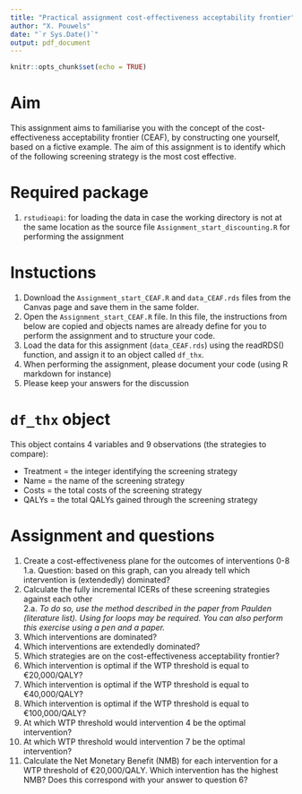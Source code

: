 ```yaml
---
title: "Practical assignment cost-effectiveness acceptability frontier"
author: "X. Pouwels"
date: "`r Sys.Date()`"
output: pdf_document
---
```


```r
knitr::opts_chunk$set(echo = TRUE)
```

# Aim
This assignment aims to familiarise you with the concept of the cost-effectiveness acceptability frontier (CEAF), by constructing one yourself, based on a fictive example. The aim of this assignment is to identify which of the following screening strategy is the most cost effective.      

# Required package

1. `rstudioapi`: for loading the data in case the working directory is not at the same location as the source file `Assignment_start_discounting.R` for performing the assignment  

# Instuctions
  
1. Download the `Assignment_start_CEAF.R` and `data_CEAF.rds` files from the Canvas page and save them in the same folder.  
2. Open the `Assignment_start_CEAF.R` file. In this file, the instructions from below are copied and objects names are already define for you to perform the assignment and to structure your code.     
3. Load the data for this assignment (`data_CEAF.rds`) using the readRDS() function, and assign it to an object called `df_thx`.  
4. When performing the assignment, please document your code (using R markdown for instance)  
5. Please keep your answers for the discussion  

# `df_thx` object
This object contains 4 variables and 9 observations (the strategies to compare):  

- Treatment = the integer identifying the screening strategy  
- Name = the name of the screening strategy  
- Costs = the total costs of the screening strategy    
- QALYs = the total QALYs gained through the screening strategy  

\newpage
# Assignment and questions  
1. Create a cost-effectiveness plane for the outcomes of interventions 0-8   
1.a. Question: based on this graph, can you already tell which intervention is (extendedly) dominated?  
2. Calculate the fully incremental ICERs of these screening strategies against each other   
2.a. *To do so, use the method described in the paper from Paulden (literature list). Using for loops may be required. You can also perform this exercise using a pen and a paper.*  
3. Which interventions are dominated?  
4. Which interventions are extendedly dominated?  
5. Which strategies are on the cost-effectiveness acceptability frontier?  
6. Which intervention is optimal if the WTP threshold is equal to €20,000/QALY?  
7. Which intervention is optimal if the WTP threshold is equal to €40,000/QALY?  
8. Which intervention is optimal if the WTP threshold is equal to €100,000/QALY?  
9. At which WTP threshold would intervention 4 be the optimal intervention?  
10. At which WTP threshold would intervention 7 be the optimal intervention?  
11.	Calculate the Net Monetary Benefit (NMB) for each intervention for a WTP threshold of €20,000/QALY. Which intervention has the highest NMB? Does this correspond with your answer to question 6?  
